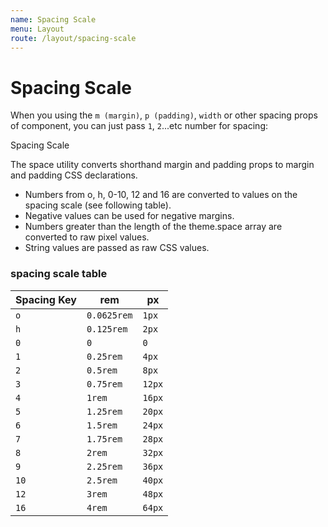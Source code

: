 ```yaml
---
name: Spacing Scale
menu: Layout
route: /layout/spacing-scale
---
```



# Spacing Scale

When you using the `m (margin)`, `p (padding)`, `width` or other spacing props of component, you can just pass `1`, `2`...etc number for spacing:

<Playground>
  <Box p={4} bg="gray300">
    <Box py="20px" bg="gray400">
      <Box ml={80} p={10} bg="gray500">
        Spacing Scale
      </Box>
    </Box>
  </Box>
</Playground>

The space utility converts shorthand margin and padding props to margin and padding CSS declarations.

- Numbers from o, h, 0-10, 12 and 16 are converted to values on the spacing scale (see following table).
- Negative values can be used for negative margins.
- Numbers greater than the length of the theme.space array are converted to raw pixel values.
- String values are passed as raw CSS values.

### spacing scale table

| Spacing Key | rem         | px     |
| ----------- | ----------- | ------ |
| `o`         | `0.0625rem` | `1px`  |
| `h`         | `0.125rem`  | `2px`  |
| `0`         | `0`         | `0`    |
| `1`         | `0.25rem`   | `4px`  |
| `2`         | `0.5rem`    | `8px`  |
| `3`         | `0.75rem`   | `12px` |
| `4`         | `1rem`      | `16px` |
| `5`         | `1.25rem`   | `20px` |
| `6`         | `1.5rem`    | `24px` |
| `7`         | `1.75rem`   | `28px` |
| `8`         | `2rem`      | `32px` |
| `9`         | `2.25rem`   | `36px` |
| `10`        | `2.5rem`    | `40px` |
| `12`        | `3rem`      | `48px` |
| `16`        | `4rem`      | `64px` |
